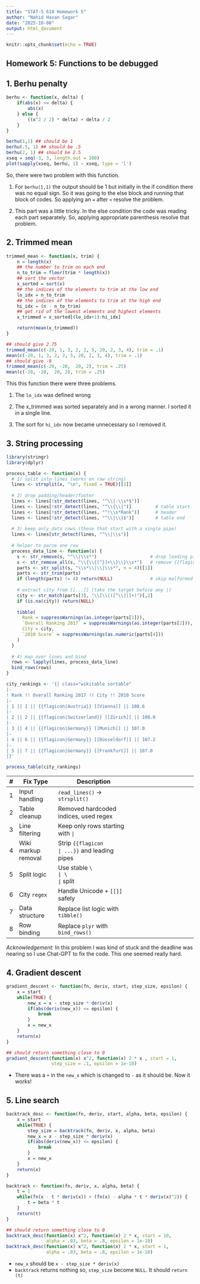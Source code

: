 ```yaml
---
title: "STAT-S 610 Homework 5"
author: "Nahid Hasan Sagar"
date: "2025-10-08"
output: html_document
---
```


```r
knitr::opts_chunk$set(echo = TRUE)
```

## Homework 5: Functions to be debugged

## 1. Berhu penalty
```r
berhu <- function(x, delta) {
    if(abs(x) <= delta) {
        abs(x)
    } else {
        ((x^2 / 2) * delta) + delta / 2
    }
}

berhu(1,1) ## should be 1
berhu(.5, 1) ## should be .5
berhu(2, 1) ## should be 2.5
xseq = seq(-3, 3, length.out = 200)
plot(sapply(xseq, berhu, 1) ~ xseq, type = 'l')
```

So, there were two problem with this function.

1. For `berhu(1,1)` the output should be 1 but initially in the if condition there was no equal sign. So it was going to the else block and running that block of codes. So applying an `=` after `<` resolve the problem.

2. This part was a little tricky. In the else condition the code was reading each part separately. So, applying appropriate parenthesis resolve that problem.


## 2. Trimmed mean
```r
trimmed_mean <- function(x, trim) {
    n = length(x)
    ## the number to trim on each end
    n_to_trim = floor(trim * length(x))
    ## sort the vector
    x_sorted = sort(x)
    ## the indices of the elements to trim at the low end
    lo_idx = n_to_trim
    ## the indices of the elements to trim at the high end
    hi_idx = (n - n_to_trim)
    ## get rid of the lowest elements and highest elements
    x_trimmed = x_sorted[(lo_idx+1):hi_idx]

    return(mean(x_trimmed))
}

## should give 2.75
trimmed_mean(c(-20, 1, 3, 2, 2, 5, 20, 2, 3, 4), trim = .1)
mean(c(-20, 1, 3, 2, 2, 5, 20, 2, 3, 4), trim = .1)
## should give -9
trimmed_mean(c(-20, -20,  20, 2), trim = .25)
mean(c(-20, -20,  20, 2), trim = .25)
```

This this function there were three problems.

1. The `lo_idx` was defined wrong

2. The x_trimmed was sorted separately and in a wrong manner. I sorted it in a single line.

3. The sort for `hi_idx` now became unnecessary so I removed it.

## 3. String processing

```r
library(stringr)
library(dplyr)

process_table <- function(x) {
  # 1) split into lines (works on raw string)
  lines <- strsplit(x, "\n", fixed = TRUE)[[1]]
  
  # 2) drop padding/header/footer
  lines <- lines[!str_detect(lines, "^\\|-\\s*$")]
  lines <- lines[!str_detect(lines, "^\\{\\|")]         # table start
  lines <- lines[!str_detect(lines, "^!\\s*Rank")]      # header
  lines <- lines[!str_detect(lines, "^\\|\\}$")]        # table end
  
  # 3) keep only data rows (those that start with a single pipe)
  lines <- lines[str_detect(lines, "^\\|\\s")]
  
  # helper to parse one row
  process_data_line <- function(s) {
    s <- str_remove(s, "^\\|\\s*")                    # drop leading pipe
    s <- str_remove_all(s, "\\{\\{[^}]+\\}\\}\\s*")   # remove {{flagicon|...}}
    parts <- str_split(s, "\\s*\\|\\|\\s*", n = 4)[[1]]
    parts <- str_trim(parts)
    if (length(parts) != 4) return(NULL)              # skip malformed
    
    # extract city from [[...]] (take the target before any |)
    city <- str_match(parts[3], "\\[\\[([^\\]|]+)")[,2]
    if (is.na(city)) return(NULL)
    
    tibble(
      Rank = suppressWarnings(as.integer(parts[1])),
      `Overall Ranking 2017` = suppressWarnings(as.integer(parts[2])),
      City = city,
      `2010 Score` = suppressWarnings(as.numeric(parts[4]))
    )
  }
  
  # 4) map over lines and bind
  rows <- lapply(lines, process_data_line)
  bind_rows(rows)
}

city_rankings <- '{| class="wikitable sortable"
|-
! Rank !! Overall Ranking 2017 !! City !! 2010 Score
|-
| 1 || 1 || {{flagicon|Austria}} [[Vienna]] || 108.6
|-
| 2 || 2 || {{flagicon|Switzerland}} [[Zürich]] || 108.0
|-
| 3 || 4 || {{flagicon|Germany}} [[Munich]] || 107.0
|-
| 4 || 6 || {{flagicon|Germany}} [[Düsseldorf]] || 107.2
|-
| 5 || 7 || {{flagicon|Germany}} [[Frankfurt]] || 107.0
|}'

process_table(city_rankings)
```
| # | Fix Type            | Description                           |                          |         |
| - | ------------------- | ------------------------------------- | ------------------------ | ------- |
| 1 | Input handling      | `read_lines()` → `strsplit()`         |                          |         |
| 2 | Table cleanup       | Removed hardcoded indices, used regex |                          |         |
| 3 | Line filtering      | Keep only rows starting with `        | `                        |         |
| 4 | Wiki markup removal | Strip `{{flagicon                     | ...}}` and leading pipes |         |
| 5 | Split logic         | Use stable `\                         | \                        | ` split |
| 6 | City `regex`          | Handle Unicode + `[[]]` safely        |                          |         |
| 7 | Data structure      | Replace list logic with `tibble()`    |                          |         |
| 8 | Row binding         | Replace `plyr` with `bind_rows()`     |                          |         |


*Acknowledgement:* In this problem I was kind of stuck and the deadline was nearing so I use Chat-GPT to fix the code. This one seemed really hard.

## 4. Gradient descent
```r
gradient_descent <- function(fn, deriv, start, step_size, epsilon) {
    x = start
    while(TRUE) {
        new_x = x - step_size * deriv(x)
        if(abs(deriv(new_x)) <= epsilon) {
            break
        }
        x = new_x
    }
    return(x)
}

## should return something close to 0
gradient_descent(function(x) x^2, function(x) 2 * x , start = 1,
                 step_size = .1, epsilon = 1e-10)
```

- There was a `+` in the `new_x` which is changed to `-` as it should be. Now it works!

## 5. Line search
```r
backtrack_desc <- function(fn, deriv, start, alpha, beta, epsilon) {
    x = start
    while(TRUE) {
        step_size = backtrack(fn, deriv, x, alpha, beta)
        new_x = x - step_size * deriv(x)
        if(abs(deriv(new_x)) <= epsilon) {
            break
        }
        x = new_x
    }
    return(x)
}

backtrack <- function(fn, deriv, x, alpha, beta) {
    t = 1
    while(fn(x - t * deriv(x)) > (fn(x) - alpha * t * deriv(x)^2)) {
        t = beta * t
    }
    return(t)
}

## should return something close to 0
backtrack_desc(function(x) x^2, function(x) 2 * x, start = 10,
               alpha = .03, beta = .8, epsilon = 1e-10)
backtrack_desc(function(x) x^2, function(x) 2 * x, start = 1,
               alpha = .03, beta = .8, epsilon = 1e-10)
```

- `new_x` should be `x - step_size * deriv(x)`
- `backtrack` returns nothing so, `step_size` become `NULL`. It should `return (t)`